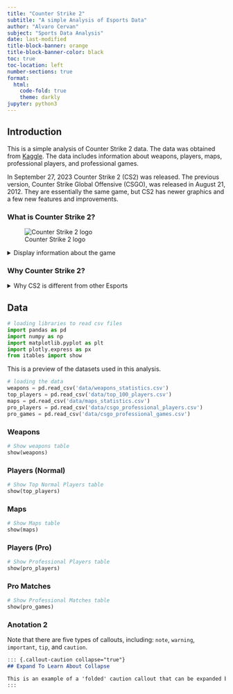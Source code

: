 ```yaml
---
title: "Counter Strike 2"
subtitle: "A simple Analysis of Esports Data"
author: "Alvaro Cervan"
subject: "Sports Data Analysis"
date: last-modified
title-block-banner: orange
title-block-banner-color: black
toc: true
toc-location: left
number-sections: true
format:
  html:
    code-fold: true
    theme: darkly
jupyter: python3
---
```


## Introduction

This is a simple analysis of Counter Strike 2 data. The data was obtained from [Kaggle](https://www.kaggle.com/). The data includes information about weapons, players, maps, professional players, and professional games.

::: {.callout-note}
In September 27, 2023 Counter Strike 2 (CS2) was released. The previous version, Counter Strike Global Offensive (CSGO), was released in August 21, 2012. They are essentially the same game, but CS2 has newer graphics and a few new features and improvements.
:::

### What is Counter Strike 2?

![Counter Strike 2 logo](resources/csgo%20logo.jpg)

<details>
<summary>Display information about the game</summary>

#### The Game 

Counter-Strike 2 is a first-person shooter video game developed by Valve Corporation. It is the fourth game in the Counter-Strike series. 
In 2012, with the release of Counter-Strike: Global Offensive, the game became hugely popular largely due to the **competitive mode** and the introduction of **skins (gambling related)**.

The game pits two teams against each other: the **Terrorist (T)** against the **Counter Terrorist (CT)**. Each team has 5 players, with a total of 10 players in a match. At the start, the teams are given the roles of T or CT. In the round 13 this roles are swapped.

#### The Rules

A competitive match of CS2 is played in a maximum of 24 **rounds of 2 minutes**. 

- **The winner:** First team to win 13 rounds wins the match.
- **Tie:** It is possible to end the match in a Tie if both teams reach 12 rounds.
- **Surrender:** If a team mate leaves of the match is very unequal and a team see that losing is unavoidable, they can vote to surrender to save time.

#### The Round

Each round is started in the same way. Both teams player's appear in their base, and have 15 seconds before they can move and start the round to prepare and choose their equipment.

To win a round there are 2 possible ways:

- Kill all (5) players on the other team.
- **Terrorists:** Plant the bomb and explode it.
- **Counter Terrorist:** Defuse the bomb after is set.

#### Map

Every map is designed in a similar way. The CT appear near the designated areas where the bomb must be planted. The T appears in the opposite end of the map. The maps then have different paths and features, but in general they have 3 main paths to reach the bomb site: A, B and Middle.

- **A:** The path that leads to bomb site "A".
- **B:** The path that leads to bomb site "B".
- **Middle:** The path that leads to the middle of the map. It is usually more dangerous and leads between the two bomb sites.

![Mirage Map with Callouts](resources/de_mirage-map-callouts.jpg){#fig-map}


</details>

### Why Counter Strike 2?

<details>

<summary> Why CS2 is different from other Esports </summary>

Counter Strike 2 might look simple on a first impression, but under the hood, it is a very complex game, with a huge amount of systems to keep in mind that can tilt the game in favour of the most prepared team.

#### Money

Money is a key element of CS2, as it is used to buy weapons, armor, and grenades. Managing money is crucial to winning the game, as it can give a team a significant advantage over the other team. The amount of money a team has will determine what weapons they can buy, and how many grenades they can afford.

At the beginning of each round, each team member is awarded an amount of money. The amount will differ depending on the outcome of the previous round. Furthermore, if a team wins a round, they will receive more money than the losing team, but to keep the game balanced, the losing team will receive a higher amount of money the more rounds they lose in a row.

Also, bonus money is awarded for completing objectives, such as planting the bomb, defusing the bomb, or killing the enemy team.

Killing an enemy player will also reward the player with money, but the amount will depend on the weapon used to kill the enemy.

#### Weapons

There are a variety of weapons in CS2, each with its own unique characteristics. Some weapons are more powerful than others, but they are also more expensive. The most powerful weapons are the AWP and the AK-47, but they are also the most expensive. The AWP is a one-shot kill weapon, while the AK-47 is a one-shot kill weapon to the head.

Generally, the weapons can be divided into three categories: 

| Category | Description                                                                 |
|----------|-----------------------------------------------------------------------------|
| Rifles   | Rifles are the most powerful weapons, but they are also the most expensive. |
| SMGs     | SMGs are less powerful than rifles, but they are also less expensive.       |
| Pistols  | Pistols are the least powerful weapons, but they are also the least expensive. |

::: {.callout-note}
As the CT team starts with the advantage of defending the bomb sites, they have more expensive weapons. The T team, on the other hand, has to attack the bomb sites, so they have cheaper weapons.
:::

#### Grenades and Armor

##### Armor
Armor is an essential part of CS2, as it can protect the player from damage. There are two types of armor in CS2:

| Armor  | Description                                      |
|--------|--------------------------------------------------|
| Kevlar | Protects the player from damage to the body. Raises armor to 100     |
| Helmet | Protects the player from damage to the head.      |

Armor can be bought at the beginning of each round, and it will protect the player from damage until it is depleted. Once the armor is depleted, the player will take full damage from any subsequent hits.

The helmet is an optional purchase after buying Kevlar. It is recommended to buy a helmet if the enemy team is using rifles, as it will protect the player from a one-shot kill to the head.

##### Grenades
Grenades are an essential part of CS2, as they can be used to control the map and force the enemy team to move. There are five types of grenades in CS2:

| Grenade              | Description                                             |
|----------------------|---------------------------------------------------------|
| Flashbang            | A grenade that blinds the enemy team.                   |
| Smoke                | A grenade that creates a smoke screen.                  |
| HE                   | A grenade that deals damage to the enemy team.          |
| Molotov / Incendiary | A grenade that creates a fire that deals damage to the enemy team. |
| Decoy                | A grenade that creates a fake gunfire sound.            |

#### Strategy

CS2 is a game of strategy and teamwork. A team that works together and communicates effectively will have a significant advantage over a team that does not. There are many strategies that can be used in CS2, such as:

| Strategy| Description|
|---|-----------------|
| Rushing                | A strategy where the team quickly moves to a bomb site to catch the enemy team off guard. |
| Splitting              | A strategy where the team splits up and attacks multiple bomb sites at once. |
| Holding                | A strategy where the team holds a position and waits for the enemy team to come to them. |
| Faking                 | A strategy where the team pretends to attack one bomb site, but then switches to another bomb site at the last minute. |
| Eco                    | A strategy where the team saves money by not buying weapons or armor, in order to buy more powerful weapons in future rounds. |
| Force Buy              | A strategy where the team buys weapons and armor even if they do not have enough money, in order to try and win the round. |
| Full Buy               | A strategy where the team buys the best weapons and armor they can afford, in order to have the best chance of winning the round. |
| Save                   | A strategy where the team saves their weapons and armor in order to use them in future rounds. |
| Retake                 | A strategy where the team waits for the enemy team to plant the bomb, and then tries to retake the bomb site. |
| Default                | A strategy where the team spreads out across the map and waits for the enemy team to make a move. |


#### Roles

::: {.callout-note}
This roles are not enforced, but they are a good way to understand the game and the different ways to play it. Even non professional players tend to follow this roles.
:::

In CS2, each player has a specific role to play. There are five main roles in CS2:

- **Entry Fragger:** The player who goes in first and tries to get the first kill.
- **Lurker:** The player who stays behind and tries to catch the enemy team off guard.
- **AWPer:** The player who uses the AWP sniper rifle to get kills from long range.
- **Support:** The player who helps the team by throwing grenades and providing cover fire.
- **In-Game Leader:** The player who calls the shots and makes the decisions for the team.

This roles are chosed individually by each player depending on their own skills and how they play best, and it is important for the team to work together and communicate effectively in order to win the game.

#### Randomness

CS2 is a game of skill, but there is also an element of randomness to it. The outcome of a round can be influenced by many factors, such as the weapons used, the map, the strategy, and the luck of the players. This randomness is what makes CS2 so exciting to watch and play, as it keeps the game fresh and unpredictable.

Each round is virtually unique, completely different from the previous one, and the outcome is never certain. The tide of the game can turn in an instant, and a team that is losing can quickly turn the game around and win the match.

No player faces the same situation twice, and each round is a new challenge that requires quick thinking, fast reflexes, and teamwork to overcome.

#### Final Thoughts

Adding the economic system, the weapons, the grenades, the armor, the maps, the strategies, the roles, and the randomness, CS2 is a complex game that requires a lot of skill and practice to master, but it is also a game that is incredibly rewarding and fun to play.

The final touch is the competitive mode, where players can play against other players of similar skill level, and climb the ranks to become the best player in the world. This mode is what makes CS2 so popular, as it gives players a sense of accomplishment and progression, and keeps them coming back for more.
While in other modes or other games, the player can play for fun but there is no real objective, in competitive mode the player has a goal, to win and climb the ranks, and this is what makes CS2 so addictive and engaging.

</details>


## Data 

```python
# loading libraries to read csv files
import pandas as pd
import numpy as np
import matplotlib.pyplot as plt
import plotly.express as px
from itables import show

```

This is a preview of the datasets used in this analysis. 

```python
# loading the data
weapons = pd.read_csv('data/weapons_statistics.csv')
top_players = pd.read_csv('data/top_100_players.csv')
maps = pd.read_csv('data/maps_statistics.csv')
pro_players = pd.read_csv('data/csgo_professional_players.csv')
pro_games = pd.read_csv('data/csgo_professional_games.csv')
```

::: {.panel-tabset}

### Weapons

```python
# Show weapons table
show(weapons)
```

### Players (Normal)

```python
# Show Top Normal Players table
show(top_players)
```

### Maps

```python
# Show Maps table
show(maps)
```

### Players (Pro)

```python
# Show Professional Players table
show(pro_players)
```

### Pro Matches

```python
# Show Professional Matches table
show(pro_games)
```
:::

::: {.callout-note}
### Anotation 2
Note that there are five types of callouts, including:
`note`, `warning`, `important`, `tip`, and `caution`.
```markdown
::: {.callout-caution collapse="true"}
## Expand To Learn About Collapse

This is an example of a 'folded' caution callout that can be expanded by the user. You can use `collapse="true"` to collapse it by default or `collapse="false"` to make a collapsible callout that is expanded by default.
:::
```
:::
